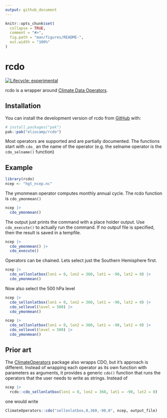 ```yaml
---
output: github_document
---
```


<!-- README.md is generated from README.Rmd. Please edit that file -->

```r
knitr::opts_chunk$set(
  collapse = TRUE,
  comment = "#>",
  fig.path = "man/figures/README-",
  out.width = "100%"
)
```

# rcdo

<!-- badges: start -->
[![Lifecycle: experimental](https://img.shields.io/badge/lifecycle-experimental-orange.svg)](https://lifecycle.r-lib.org/articles/stages.html#experimental)
<!-- badges: end -->

rcdo is a wrapper around [Climate Data Operators](https://code.mpimet.mpg.de/projects/cdo). 

## Installation

You can install the development version of rcdo from [GitHub](https://github.com/) with:

``` r
# install.packages("pak")
pak::pak("eliocamp/rcdo")
```

Most operators are supported and are partially documented. 
The functions start with `cdo_` an the name of the operator (e.g. the selname operator is the `cdo_selname()` function)

## Example


```r
library(rcdo)
ncep <- "hgt_ncep.nc"
```

The ymonmean operator computes monthly annual cycle. 
The rcdo function is `cdo_ymonmean()`

```r
ncep |> 
  cdo_ymonmean() 
```

The output just prints the command with a place holder output. 
Use `cdo_execute()` to actually run the command. 
If no outpuf file is specified, then the result is saved in a tempfile. 

```r
ncep |> 
  cdo_ymonmean() |> 
  cdo_execute()
```

Operators can be chained. 
Lets select just the Southern Hemisphere first.

```r
ncep |> 
  cdo_sellonlatbox(lon1 = 0, lon2 = 360, lat1 = -90, lat2 = 0) |> 
  cdo_ymonmean() 
```

Now also select the 500 hPa level 

```r
ncep |> 
  cdo_sellonlatbox(lon1 = 0, lon2 = 360, lat1 = -90, lat2 = 0) |> 
  cdo_sellevel(level = 500) |> 
  cdo_ymonmean() 
```


```r
ncep |> 
  cdo_sellonlatbox(lon1 = 0, lon2 = 360, lat1 = -90, lat2 = 0) |> 
  cdo_sellevel(level = 500) |> 
  cdo_ymonmean() 
```

## Prior art

The [ClimateOperators](https://github.com/markpayneatwork/ClimateOperators) package also wrapps CDO, but it's approach is different. 
Instead of wrapping each operator as its own function with parameters as arguments, it provides a generic `cdo()` function that runs the operators that the user needs to write as strings. 
Instead of 

```r
ncep |> 
  rcdo::cdo_sellonlatbox(lon1 = 0, lon2 = 360, lat1 = -90, lat2 = 0) 
```

one would write 
 
```r
ClimateOperators::cdo("sellonlatbox,0,360,-90,0", ncep, output_file)
```
